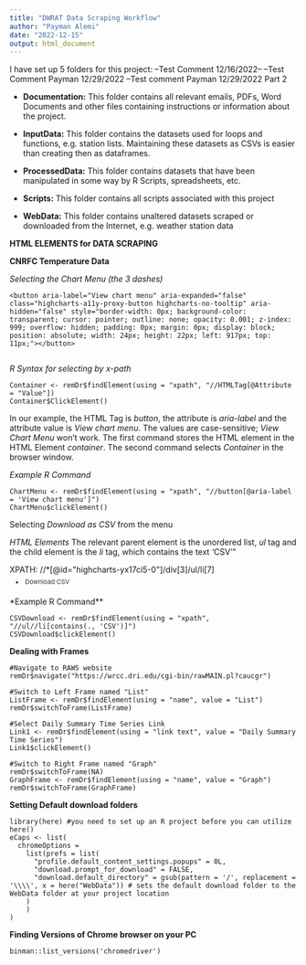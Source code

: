 ```yaml
---
title: "DWRAT Data Scraping Workflow"
author: "Payman Alemi"
date: "2022-12-15"
output: html_document
---
```

I have set up 5 folders for this project:
--Test Comment 12/16/2022--
--Test Comment Payman 12/29/2022
--Test comment Payman 12/29/2022 Part 2

* **Documentation:**
This folder contains all relevant emails, PDFs, Word Documents and other files containing instructions or information about the project.

* **InputData:**
This folder contains the datasets used for loops and functions, e.g. station lists. Maintaining these datasets as CSVs is easier than creating then as dataframes.

* **ProcessedData:** 
This folder contains datasets that have been manipulated in some way by R Scripts, spreadsheets, etc.

* **Scripts:** 
This folder contains all scripts associated with this project

* **WebData:** 
This folder contains unaltered datasets scraped or downloaded from the Internet, e.g. weather station data

**HTML ELEMENTS for DATA SCRAPING**

**CNRFC Temperature Data**

*Selecting the Chart Menu (the 3 dashes)*
```
<button aria-label="View chart menu" aria-expanded="false" class="highcharts-a11y-proxy-button highcharts-no-tooltip" aria-hidden="false" style="border-width: 0px; background-color: transparent; cursor: pointer; outline: none; opacity: 0.001; z-index: 999; overflow: hidden; padding: 0px; margin: 0px; display: block; position: absolute; width: 24px; height: 22px; left: 917px; top: 11px;"></button>
  
```
*R Syntax for selecting by x-path*
```
Container <- remDr$findElement(using = "xpath", "//HTMLTag[@Attribute = "Value"])
Container$ClickElement()
```

In our example, the HTML Tag is *button*, the attribute is *aria-label* and the attribute value is *View chart menu*. The values are case-sensitive; *View Chart Menu* won't work. The first command stores the HTML element in the HTML Element *container*. The second command selects *Container* in the browser window.

*Example R Command*
```
ChartMenu <- remDr$findElement(using = "xpath", "//button[@aria-label = 'View chart menu']")
ChartMenu$clickElement()
```

Selecting *Download as CSV* from the menu

*HTML Elements*
The relevant parent element is the unordered list, *ul* tag and the child element is the *li* tag, which contains the text 'CSV'"

XPATH: //*[@id="highcharts-yx17ci5-0"]/div[3]/ul/li[7]
<li class="highcharts-menu-item" tabindex="-1" style="cursor: pointer; padding: 0.5em 1em; color: rgb(51, 51, 51); background: none; font-size: 11px; transition: background 250ms ease 0s, color 250ms ease 0s;">Download CSV</li>

*Example R Command**
```
CSVDownload <- remDr$findElement(using = "xpath", "//ul//li[contains(., 'CSV')]")
CSVDownload$clickElement()
```

**Dealing with Frames**
```
#Navigate to RAWS website
remDr$navigate("https://wrcc.dri.edu/cgi-bin/rawMAIN.pl?caucgr")

#Switch to Left Frame named "List"
ListFrame <- remDr$findElement(using = "name", value = "List")
remDr$switchToFrame(ListFrame)

#Select Daily Summary Time Series Link
Link1 <- remDr$findElement(using = "link text", value = "Daily Summary Time Series")
Link1$clickElement()

#Switch to Right Frame named "Graph"
remDr$switchToFrame(NA)
GraphFrame <- remDr$findElement(using = "name", value = "Graph")
remDr$switchToFrame(GraphFrame)
```

**Setting Default download folders**
```
library(here) #you need to set up an R project before you can utilize here()
eCaps <- list(
  chromeOptions =
    list(prefs = list(
      "profile.default_content_settings.popups" = 0L,
      "download.prompt_for_download" = FALSE,
      "download.default_directory" = gsub(pattern = '/', replacement = '\\\\', x = here("WebData")) # sets the default download folder to the WebData folder at your project location
    )
    )
)
```
**Finding Versions of Chrome browser on your PC**
```
binman::list_versions('chromedriver')
```
